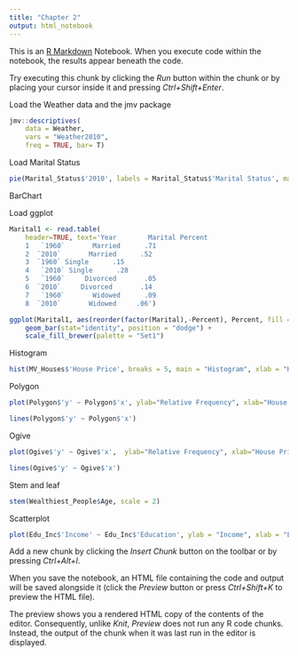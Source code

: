```yaml
---
title: "Chapter 2"
output: html_notebook
---
```


This is an [R Markdown](http://rmarkdown.rstudio.com) Notebook. When you execute code within the notebook, the results appear beneath the code. 

Try executing this chunk by clicking the *Run* button within the chunk or by placing your cursor inside it and pressing *Ctrl+Shift+Enter*. 




Load the Weather data and the jmv package

```r
jmv::descriptives(
    data = Weather,
    vars = "Weather2010",
    freq = TRUE, bar= T)


```


Load Marital Status 

```r
pie(Marital_Status$'2010', labels = Marital_Status$'Marital Status', main = "Marital Status, 2010")
```



BarChart

Load ggplot


```r
Marital1 <- read.table(
    header=TRUE, text='Year        Marital Percent
    1   `1960`       Married      .71
    2  `2010`       Married      .52
    3  `1960` Single      .15
    4   `2010` Single      .28
    5   `1960`     Divorced       .05
    6  `2010`     Divorced       .14
    7   `1960`       Widowed      .09
    8  `2010`       Widowed     .06')

ggplot(Marital1, aes(reorder(factor(Marital),-Percent), Percent, fill = Year)) + 
    geom_bar(stat="identity", position = "dodge") + 
    scale_fill_brewer(palette = "Set1")
```


Histogram

```r
hist(MV_Houses$'House Price', breaks = 5, main = "Histogram", xlab = "House Prices (in $1,000s)")
```



Polygon

```r
plot(Polygon$'y' ~ Polygon$'x', ylab="Relative Frequency", xlab="House Prices (in $1,000s)")

lines(Polygon$'y' ~ Polygon$'x')
```


Ogive

```r
plot(Ogive$'y' ~ Ogive$'x',  ylab="Relative Frequency", xlab="House Prices (in $1,000s)")

lines(Ogive$'y' ~ Ogive$'x')
```

Stem and leaf

```r
stem(Wealthiest_People$Age, scale = 2)
```


Scatterplot
```r
plot(Edu_Inc$'Income' ~ Edu_Inc$'Education', ylab = "Income", xlab = "Education")
```








Add a new chunk by clicking the *Insert Chunk* button on the toolbar or by pressing *Ctrl+Alt+I*.

When you save the notebook, an HTML file containing the code and output will be saved alongside it (click the *Preview* button or press *Ctrl+Shift+K* to preview the HTML file).

The preview shows you a rendered HTML copy of the contents of the editor. Consequently, unlike *Knit*, *Preview* does not run any R code chunks. Instead, the output of the chunk when it was last run in the editor is displayed.
